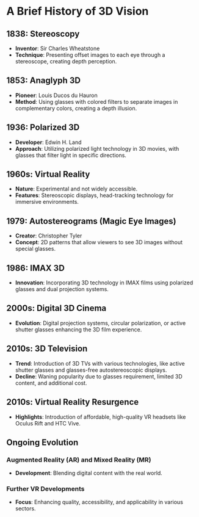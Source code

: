 # A Brief History of 3D Vision

## 1838: Stereoscopy

- **Inventor**: Sir Charles Wheatstone
- **Technique**: Presenting offset images to each eye through a stereoscope, creating depth perception.

## 1853: Anaglyph 3D

- **Pioneer**: Louis Ducos du Hauron
- **Method**: Using glasses with colored filters to separate images in complementary colors, creating a depth illusion.

## 1936: Polarized 3D

- **Developer**: Edwin H. Land
- **Approach**: Utilizing polarized light technology in 3D movies, with glasses that filter light in specific directions.

## 1960s: Virtual Reality

- **Nature**: Experimental and not widely accessible.
- **Features**: Stereoscopic displays, head-tracking technology for immersive environments.

## 1979: Autostereograms (Magic Eye Images)

- **Creator**: Christopher Tyler
- **Concept**: 2D patterns that allow viewers to see 3D images without special glasses.

## 1986: IMAX 3D

- **Innovation**: Incorporating 3D technology in IMAX films using polarized glasses and dual projection systems.

## **2000s: Digital 3D Cinema**

- **Evolution**: Digital projection systems, circular polarization, or active shutter glasses enhancing the 3D film experience.

## 2010s: 3D Television

- **Trend**: Introduction of 3D TVs with various technologies, like active shutter glasses and glasses-free autostereoscopic displays.
- **Decline**: Waning popularity due to glasses requirement, limited 3D content, and additional cost.

## 2010s: Virtual Reality Resurgence

- **Highlights**: Introduction of affordable, high-quality VR headsets like Oculus Rift and HTC Vive.

## Ongoing Evolution

### Augmented Reality (AR) and Mixed Reality (MR)

- **Development**: Blending digital content with the real world.

### Further VR Developments

- **Focus**: Enhancing quality, accessibility, and applicability in various sectors.
